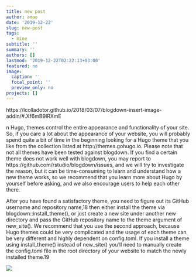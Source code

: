 ```yaml
---
title: new post
author: amao
date: '2019-12-22'
slug: new-post
tags:
  - mine
subtitle: ''
summary: ''
authors: []
lastmod: '2019-12-22T02:22:13+03:00'
featured: no
image:
  caption: ''
  focal_point: ''
  preview_only: no
projects: []
---
```

https://lcolladotor.github.io/2018/03/07/blogdown-insert-image-addin/#.Xf6mB9lRXmE


n Hugo, themes control the entire appearance and functionality of your site. So, if you care a lot about the appearance of your website, you will probably spend quite a bit of time in the beginning looking for a Hugo theme that you like from the collection listed at http://themes.gohugo.io. Please note that not all themes have been tested against blogdown. If you find a certain theme does not work well with blogdown, you may report to https://github.com/rstudio/blogdown/issues, and we will try to investigate the reason, but it can be time-consuming to learn and understand how a new theme works, so we recommend that you learn more about Hugo by yourself before asking, and we also encourage users to help each other there.

After you have found a satisfactory theme, you need to figure out its GitHub username and repository name,18 then either install the theme via blogdown::install_theme(), or just create a new site under another new directory and pass the GitHub repository name to the theme argument of new_site(). We recommend that you use the second approach, because Hugo themes could be very complicated and the usage of each theme can be very different and highly dependent on config.toml. If you install a theme using install_theme() instead of new_site() you’ll need to manually create the config.toml file in the root directory of your website to match the newly installed theme.19



![](/post/2019-12-22-new-post_files/index.jpeg)
